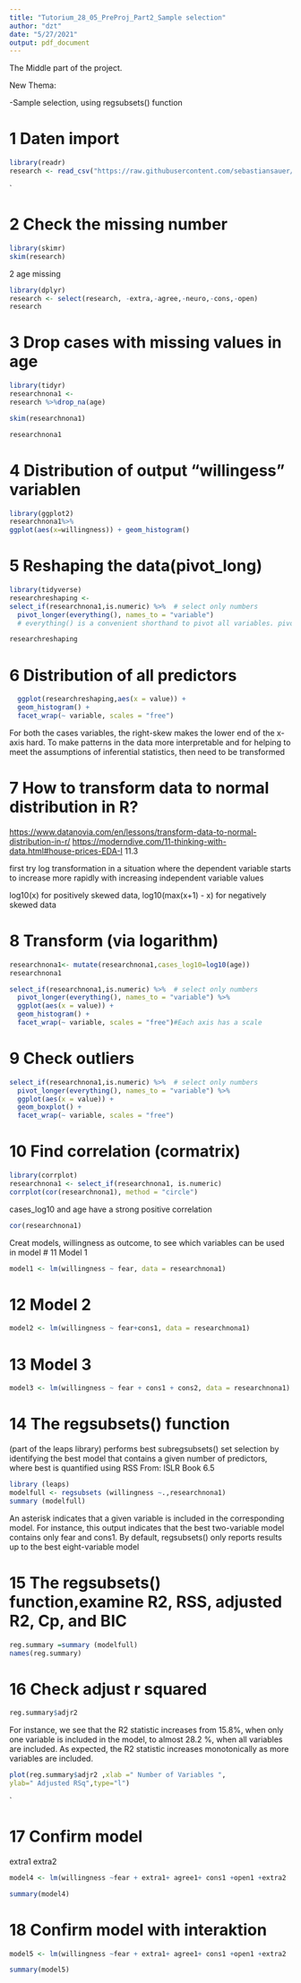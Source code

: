 ```yaml
---
title: "Tutorium_28_05_PreProj_Part2_Sample selection"
author: "dzt"
date: "5/27/2021"
output: pdf_document
---
```


The Middle part of the project.

New Thema:

-Sample selection, using regsubsets() function


 


#  1 Daten import

```r
library(readr)
research <- read_csv("https://raw.githubusercontent.com/sebastiansauer/willingness-vaccination-covid19/main/data/d3.csv")

```


`

# 2 Check the missing number
```r
library(skimr) 
skim(research) 
```

2 age missing

```r
library(dplyr)
research <- select(research, -extra,-agree,-neuro,-cons,-open)
research
```

# 3 Drop cases with missing values in age


```r
library(tidyr)
researchnona1 <-
research %>%drop_na(age) 

skim(researchnona1)
```
```r
researchnona1
```

#  4 Distribution of output "willingess" variablen
```r
library(ggplot2)
researchnona1%>%
ggplot(aes(x=willingness)) + geom_histogram()
```

#  5 Reshaping the data(pivot_long)


```r

library(tidyverse)
researchreshaping <-
select_if(researchnona1,is.numeric) %>%  # select only numbers
  pivot_longer(everything(), names_to = "variable")
  # everything() is a convenient shorthand to pivot all variables. pivot_longer(everything()) https://jhudatascience.org/tidyversecourse/wrangle-data.html

researchreshaping
```


#  6 Distribution of all predictors 

```r

  ggplot(researchreshaping,aes(x = value)) +
  geom_histogram() +
  facet_wrap(~ variable, scales = "free")
```
For both the cases variables, the right-skew makes the lower end of the x-axis hard. 
To make patterns in the data more interpretable and for helping to meet the assumptions of inferential statistics, then need to be transformed


# 7 How to transform data to normal distribution in R?  

<https://www.datanovia.com/en/lessons/transform-data-to-normal-distribution-in-r/>
<https://moderndive.com/11-thinking-with-data.html#house-prices-EDA-I> 11.3

first try log transformation in a situation where the dependent variable starts to increase more rapidly with increasing independent variable values

log10(x) for positively skewed data,
log10(max(x+1) - x) for negatively skewed data


#  8 Transform  (via logarithm)

```r

researchnona1<- mutate(researchnona1,cases_log10=log10(age)) 
researchnona1
```


```r
select_if(researchnona1,is.numeric) %>%  # select only numbers
  pivot_longer(everything(), names_to = "variable") %>%
  ggplot(aes(x = value)) +
  geom_histogram() +
  facet_wrap(~ variable, scales = "free")#Each axis has a scale
```

  
# 9  Check outliers
```r
select_if(researchnona1,is.numeric) %>%  # select only numbers
  pivot_longer(everything(), names_to = "variable") %>%
  ggplot(aes(x = value)) +
  geom_boxplot() +
  facet_wrap(~ variable, scales = "free")
```
  

# 10 Find correlation (cormatrix)
```r
library(corrplot)
researchnona1 <- select_if(researchnona1, is.numeric)
corrplot(cor(researchnona1), method = "circle")
```
cases_log10 and age have a strong positive correlation



```r
cor(researchnona1)
```

Creat models, willingness as outcome, to see which variables can be used in model
# 11 Model 1
```r
model1 <- lm(willingness ~ fear, data = researchnona1)
```

# 12 Model 2
```r
model2 <- lm(willingness ~ fear+cons1, data = researchnona1)
```

# 13 Model 3
```r
model3 <- lm(willingness ~ fear + cons1 + cons2, data = researchnona1)
```

# 14 The regsubsets() function 
(part of the leaps library) performs best subregsubsets()
set selection by identifying the best model that contains a given number
of predictors, where best is quantified using RSS
From: ISLR Book 6.5
```r
library (leaps)
modelfull <- regsubsets (willingness ~.,researchnona1)
summary (modelfull)
```
An asterisk indicates that a given variable is included in the corresponding
model. For instance, this output indicates that the best two-variable model
contains only fear and cons1. By default, regsubsets() only reports results
up to the best eight-variable model

# 15 The regsubsets() function,examine R2, RSS, adjusted R2, Cp, and BIC
```r
reg.summary =summary (modelfull)
names(reg.summary)
```
# 16 Check adjust r squared
```r
reg.summary$adjr2
```
For instance, we see that the R2 statistic increases from 15.8%, when only
one variable is included in the model, to almost 28.2 %, when all variables
are included. As expected, the R2 statistic increases monotonically as more
variables are included.


```r


plot(reg.summary$adjr2 ,xlab =" Number of Variables ",
ylab=" Adjusted RSq",type="l")
```
`

# 17 Confirm model 
extra1 extra2
```r
model4 <- lm(willingness ~fear + extra1+ agree1+ cons1 +open1 +extra2  +neuro2 + open2  ,data = researchnona1 )
```

```r
summary(model4)
```
# 18 Confirm model with interaktion
```r
model5 <- lm(willingness ~fear + extra1+ agree1+ cons1 +open1 +extra2  +neuro2 + open2 + fear:cons1+ fear:extra2  ,data = researchnona1 )
```

```r
summary(model5)
```

